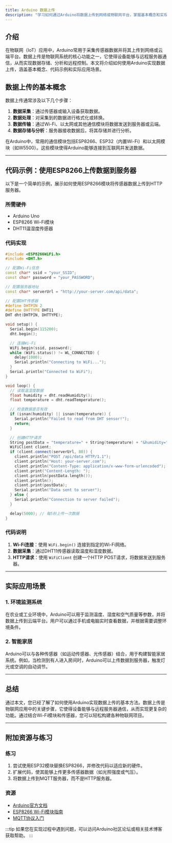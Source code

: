 ```yaml
---
title: Arduino 数据上传
description: "学习如何通过Arduino将数据上传到网络或物联网平台，掌握基本概念和实现方法。"
---
```


## 介绍

在物联网（IoT）应用中，Arduino常用于采集传感器数据并将其上传到网络或云端平台。数据上传是物联网系统的核心功能之一，它使得设备能够与远程服务器通信，从而实现数据存储、分析和远程控制。本文将介绍如何使用Arduino实现数据上传，涵盖基本概念、代码示例和实际应用场景。

## 数据上传的基本概念

数据上传通常涉及以下几个步骤：
1. **数据采集**：通过传感器或输入设备获取数据。
2. **数据处理**：对采集到的数据进行格式化或转换。
3. **数据传输**：通过Wi-Fi、以太网或其他通信模块将数据发送到服务器或云端。
4. **数据存储与分析**：服务器接收数据后，将其存储并进行分析。

在Arduino中，常用的通信模块包括ESP8266、ESP32（内置Wi-Fi）和以太网模块（如W5500）。这些模块使得Arduino能够连接到互联网并发送数据。

---

## 代码示例：使用ESP8266上传数据到服务器

以下是一个简单的示例，展示如何使用ESP8266模块将传感器数据上传到HTTP服务器。

### 所需硬件
- Arduino Uno
- ESP8266 Wi-Fi模块
- DHT11温湿度传感器

### 代码实现

```cpp
#include <ESP8266WiFi.h>
#include <DHT.h>

// 配置Wi-Fi信息
const char* ssid = "your_SSID";
const char* password = "your_PASSWORD";

// 配置服务器地址
const char* serverUrl = "http://your-server.com/api/data";

// 配置DHT传感器
#define DHTPIN 2
#define DHTTYPE DHT11
DHT dht(DHTPIN, DHTTYPE);

void setup() {
  Serial.begin(115200);
  dht.begin();

  // 连接Wi-Fi
  WiFi.begin(ssid, password);
  while (WiFi.status() != WL_CONNECTED) {
    delay(1000);
    Serial.println("Connecting to WiFi...");
  }
  Serial.println("Connected to WiFi");
}

void loop() {
  // 读取温湿度数据
  float humidity = dht.readHumidity();
  float temperature = dht.readTemperature();

  // 检查数据是否有效
  if (isnan(humidity) || isnan(temperature)) {
    Serial.println("Failed to read from DHT sensor!");
    return;
  }

  // 创建HTTP请求
  String postData = "temperature=" + String(temperature) + "&humidity=" + String(humidity);
  WiFiClient client;
  if (client.connect(serverUrl, 80)) {
    client.println("POST /api/data HTTP/1.1");
    client.println("Host: your-server.com");
    client.println("Content-Type: application/x-www-form-urlencoded");
    client.print("Content-Length: ");
    client.println(postData.length());
    client.println();
    client.print(postData);
    Serial.println("Data sent to server");
  } else {
    Serial.println("Connection to server failed");
  }

  delay(5000); // 每5秒上传一次数据
}
```

### 代码说明
1. **Wi-Fi连接**：使用 `WiFi.begin()` 连接到指定的Wi-Fi网络。
2. **数据采集**：通过DHT11传感器读取温度和湿度数据。
3. **HTTP请求**：使用 `WiFiClient` 创建一个HTTP POST请求，将数据发送到服务器。

---

## 实际应用场景

### 1. 环境监测系统
在农业或工业环境中，Arduino可以用于监测温度、湿度和空气质量等参数，并将数据上传到云端平台。用户可以通过手机或电脑实时查看数据，并根据需要调整环境条件。

### 2. 智能家居
Arduino可以与各种传感器（如运动传感器、光传感器）结合，用于构建智能家居系统。例如，当检测到有人进入房间时，Arduino可以上传数据到服务器，触发灯光或空调的自动调节。

---

## 总结

通过本文，您已经了解了如何使用Arduino实现数据上传的基本方法。数据上传是物联网应用中的关键步骤，它使得设备能够与远程服务器通信，从而实现更复杂的功能。通过结合Wi-Fi模块和传感器，您可以轻松构建各种物联网项目。

---

## 附加资源与练习

### 练习
1. 尝试使用ESP32模块替换ESP8266，并修改代码以适应新的硬件。
2. 扩展代码，使其能够上传更多传感器数据（如光照强度或气压）。
3. 将数据上传到MQTT服务器，而不是HTTP服务器。

### 资源
- [Arduino官方文档](https://www.arduino.cc/)
- [ESP8266 Wi-Fi模块指南](https://arduino-esp8266.readthedocs.io/)
- [MQTT协议入门](https://mqtt.org/)

:::tip
如果您在实现过程中遇到问题，可以访问Arduino社区论坛或相关技术博客获取帮助。
:::